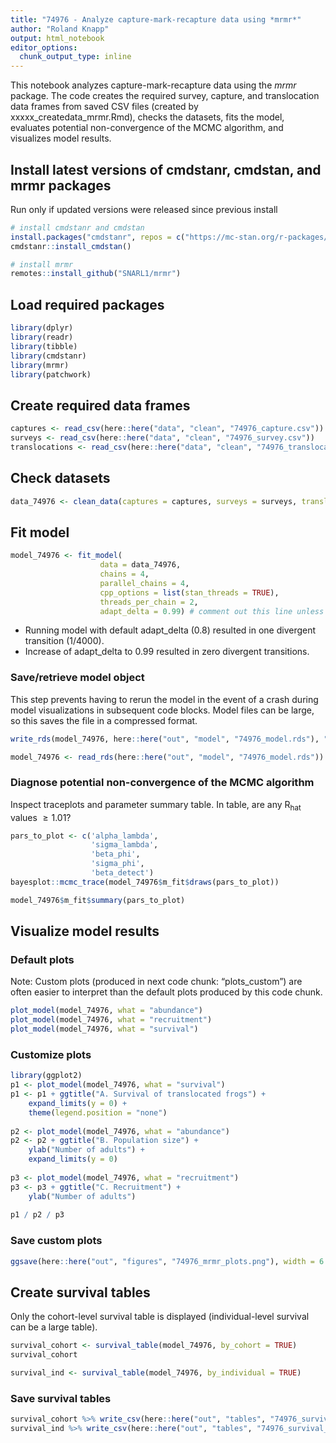 ```yaml
---
title: "74976 - Analyze capture-mark-recapture data using *mrmr*"
author: "Roland Knapp"
output: html_notebook
editor_options: 
  chunk_output_type: inline
---
```

This notebook analyzes capture-mark-recapture data using the *mrmr* package. The code creates the required survey, capture, and translocation data frames from saved CSV files (created by xxxxx_createdata_mrmr.Rmd), checks the datasets, fits the model, evaluates potential non-convergence of the MCMC algorithm, and visualizes model results. 

## Install latest versions of cmdstanr, cmdstan, and mrmr packages
Run only if updated versions were released since previous install
```r
# install cmdstanr and cmdstan
install.packages("cmdstanr", repos = c("https://mc-stan.org/r-packages/", getOption("repos")))
cmdstanr::install_cmdstan()

# install mrmr
remotes::install_github("SNARL1/mrmr")
```

## Load required packages
```r
library(dplyr)
library(readr)
library(tibble)
library(cmdstanr)
library(mrmr)
library(patchwork)
```

## Create required data frames
```r
captures <- read_csv(here::here("data", "clean", "74976_capture.csv"))
surveys <- read_csv(here::here("data", "clean", "74976_survey.csv"))
translocations <- read_csv(here::here("data", "clean", "74976_translocation.csv"))
```

## Check datasets
```r
data_74976 <- clean_data(captures = captures, surveys = surveys, translocations = translocations)
```

## Fit model
```r
model_74976 <- fit_model(
                    data = data_74976, 
                    chains = 4, 
                    parallel_chains = 4, 
                    cpp_options = list(stan_threads = TRUE),
                    threads_per_chain = 2, 
                    adapt_delta = 0.99) # comment out this line unless needed to resolve divergent transitions
```
* Running model with default adapt_delta (0.8) resulted in one divergent transition (1/4000).
* Increase of adapt_delta to 0.99 resulted in zero divergent transitions. 

### Save/retrieve model object
This step prevents having to rerun the model in the event of a crash during model visualizations in subsequent code blocks. Model files can be large, so this saves the file in a compressed format.
```r
write_rds(model_74976, here::here("out", "model", "74976_model.rds"), "xz", compression = 9L)
```
```r
model_74976 <- read_rds(here::here("out", "model", "74976_model.rds"))
```

### Diagnose potential non-convergence of the MCMC algorithm
Inspect traceplots and parameter summary table. In table, are any R~hat~ values $\ge 1.01$?
```r
pars_to_plot <- c('alpha_lambda', 
                  'sigma_lambda', 
                  'beta_phi', 
                  'sigma_phi', 
                  'beta_detect')
bayesplot::mcmc_trace(model_74976$m_fit$draws(pars_to_plot))

model_74976$m_fit$summary(pars_to_plot)
```

## Visualize model results
### Default plots
Note: Custom plots (produced in next code chunk: "plots_custom") are often easier to interpret than the default plots produced by this code chunk.
```r
plot_model(model_74976, what = "abundance")
plot_model(model_74976, what = "recruitment")
plot_model(model_74976, what = "survival")
```

### Customize plots
```r
library(ggplot2)
p1 <- plot_model(model_74976, what = "survival") 
p1 <- p1 + ggtitle("A. Survival of translocated frogs") +
    expand_limits(y = 0) +
    theme(legend.position = "none")
  
p2 <- plot_model(model_74976, what = "abundance") 
p2 <- p2 + ggtitle("B. Population size") +
    ylab("Number of adults") + 
    expand_limits(y = 0)
  
p3 <- plot_model(model_74976, what = "recruitment")
p3 <- p3 + ggtitle("C. Recruitment") +
    ylab("Number of adults")
  
p1 / p2 / p3
```

### Save custom plots
```r
ggsave(here::here("out", "figures", "74976_mrmr_plots.png"), width = 6.5, height = 7.2)
```

## Create survival tables
Only the cohort-level survival table is displayed (individual-level survival can be a large table).
```r
survival_cohort <- survival_table(model_74976, by_cohort = TRUE)
survival_cohort

survival_ind <- survival_table(model_74976, by_individual = TRUE) 
```

### Save survival tables
```r
survival_cohort %>% write_csv(here::here("out", "tables", "74976_survival_cohort.csv"))
survival_ind %>% write_csv(here::here("out", "tables", "74976_survival_ind.csv"))
```

